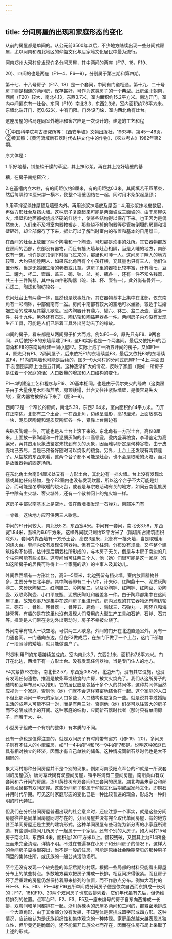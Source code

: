 ```yaml
---
---
---
```

title: 分间房屋的出现和家庭形态的变化
---



从前的房屋都是单间的。从公元前3500年以后，不少地方陆续出现一些分间式房屋，尤以河南和湖北地区的仰韶文化与屈家岭文化居民中最为流行。

河南郑州大河村曾发现许多分间房屋，其中两间的两座（F17、18，F19、

20）、四间的也是两座（F1—4、F6—9），分别属于第三期和第四期。

第十七、十八号房子（F17、18）是一个套间，中间有门道相通。第十九、二十号房子则是相连的两间房，保存甚好，可作为这类房子的一个典型。此房坐北朝南，西间（F20）较大，南北4.13，东西3.7米，室内面积约15.2平方米。南边开门，室内中间偏东有一灶台。东间（F19）南北3.3，东西2.3米，室内面积约7.6平方米。东墙北端开门，宽0.62米，中有门限。门外设门垛，室内西北角有灶台。

这座房屋的格局连同室外地坪和窖穴应是一次设计的。建造的工艺和程

①中国科学院考古研究所等：《西安半坡》文物出版社，1963年，第45—46页。②黄其煦：《黄河流域新石器时代衣耕文化中的作物》，《农业考古》1982年第2期。

序大体是：

1.平好地基，铺垫较干燥的草泥，其上抹砂浆，再在其上挖好墙壁的基

糟，在房子南挖窖穴；

2.在基槽内立木柱，有的间距仅约8厘米，有的间距达0.3米，其间填若干芦苇束，然后每隔约10厘米绑一横木，使整个墙壁固结在一起，同时用木条架起屋顶；

3.用草拌泥涂抹屋顶及墙壁内外，再用沙浆抹墙皮及屋面：4.用沙浆抹地皮数层，再做方形灶台及挡火墙。这种房子复原起来可能是两面坡或三面坡的。由于房屋失火，墙壁和地面都被烧成坚硬的红烧土，使某些结构得以保存下来。也正因为是偶然失火，人们来不及将室内器物搬走，那些烧不掉的陶器等尽管被倒塌的房顶和墙壁砸碎，却全部保存了下来，据此可以了解当时室内的布置和基本的日用器皿。

在西间的灶台上放置了两个陶鼎和一个陶壶，可知那是炊事的处所。其它器物都放在房间的西部，东部没有器物，而且有挡火墙与灶台相隔，当是入睡的地方，南部仅有一碗，也许是房顶倒下时砸飞过来的，那里也可睡一人。这间房子睡人的地方较窄，大约只能睡两人，如果东北角再有个小孩打横，充其量也只有三人，他们位置分散，当是无婚姻生活的老者或儿童。这房子里的器物比较丰富，计有鼎七、豆二、罐九、杯二、壶四、盖三、碗、钵、盆、瓮、瓶各一，还有一件不知名残器，共三十三件陶器，其中有四件彩陶器（碗、钵、杯、壶各一）。此外尚有骨笄一，石球二，陶球和陶纺轮各一。

东间灶台上有两鼎一钵，显然也是炊事处所。其它器物基本上集中在北部，仅东南角有一彩陶钵，中部偏南有一盆。房间中南部有较大的空地可以坐卧，较适于过婚姻生活的成年及其婴儿歇息。室内陶器计有鼎六、罐六、钵三、盆二及壶、瓮各一件，共十九件。另外还有石球、陶纺轮和陶插笄器各一件。两间房子内均没有发现生产工具，可能是人们已带着工具外出劳动去了的缘故。

四间的房子，看来都是从两间房子扩大而成。例如F6—9，原先只有F8、9两套间，以后依托F8的东墙续建了F6，这F6实际也是一个两套间。最后又依托F6的西南角和F8的东南角续建一间小屋F7。实际上成了一所五开间的房子。又如F1—4，原先只有F1、2两间屋子，后来依托F1的东墙续盖F3，最后又依托F3的东墙续盖F4，F1内的隔墙也可能是后续的，图3—9大河村的分间式房屋F1—4上.平面图下.剖面图实际上也是五开间。这种逐渐扩大的情况，反映了家庭（假如一所房子是住着一个家庭的话）人口数量的增加和人口结构的变化。

F1—4的建造工艺和程序与F19、20基本相同。也是由于偶尔失火的缘故（这类房子由于大量使用木料和芦苇，房顶矮塌，灶台又往往紧贴墙壁，是很容易失火的），室内器物被保存下来了（图3—9）。

西间F2是一个窄长的房间，南北5.39，东西2.64米，室内面积约14平方米。门开在正南边。北部有三个土台，一在西北角，边缘呈弧形，高18厘米。上面放砺石一块，泥质灰陶罐和泥质灰陶缸各一件，紧靠上台南边有

夹砂灰陶罐一件，可能也是从土台上滚下来的。东北角有一方形土台，高仅8厘米。上面放一彩陶罐和一件泥质灰陶的小口高领瓮，瓮内盛满粮食，李璠鉴定为高粱米，黄其煦用灰象法鉴定未找到有关的灰象，因而难以断定是何种谷物。由于皮壳均已去尽，当是已预备好随时可以烧饭的粮食。另外，土台上还发现有两颗莲子。从摆放的东西来看，这两个台子都不可能是灶台，也不会是取暖的火塘，而只是放置器物的固定场所。

在东北角土台南64厘米处又有一方形土台，其北边有一挡火墙。台上没有发现炊器或其他任何器物，整个F2室内也没有发现炊器，所以这个台子不大可能是灶台，而可能是冬季取暖的烧火台，或者是与宗教活动有关的地方，如同云南佤族房子中除有主火塘、客火塘外，还有一个敬神问卜的鬼火塘一样。

这房子中部以南基本上是空地，仅在西墙根发现一石弹丸，南部冲门有

一骨锥。这块地方应可供两三人歇息。

中间的F1开间较大，南北长5.2，东西宽4米。中间有一套间，南北长3.58，东西宽1.84米，面积约6.6平方米。这样外间就只剩约12平方米了（隔墙所占建筑面积除外）。套间内靠西墙有一方形土台，高仅3厘米，北部有一挡火墙，当是取暖用的烧火台。套间内没有发现任何器物。但有三个柱洞，分布没有规律，又与整个建筑结构不协调，估计是后期栽柱所形成的，与本房子无关，倒是与本房子南边的几个柱洞可能有些关联。这套间当可住两三个人，他（她）们很可能是这一家庭（假如这所房子的居民可称得上一个家庭的话）的主事人及其幼儿。

外间靠西墙有一方形灶台，高3—5厘米，北边残留有挡火墙。室内放置器物甚多，主要分布在北半部。其中陶器即有二十八件，计夹砂、红陶鼎十一、泥质灰陶鼎二、夹砂灰陶罐二、红陶罐三、彩陶罐二，以及彩陶钵、红陶钵、红陶豆、彩陶壶、双联彩陶壶、小口平底瓶、泥质灰陶缸和器盖各一件。由于陶鼎都集中在这间屋子里，故知炊事乃是集中在这间房子里进行的。房内发现的其它器物还有陶纺轮三、砺石一、骨锥、残骨器一、骨笄五、鹿角一、陶球三、石弹丸一、陶环八和海蚌壳等。有趣的是在这里也没有发现人们常用的大型生产工具如石铲、石斧、石刀等。推测是人们带在身边外出劳动时，房子不幸被火烧了。

外间南半有较大一块空地，可供两三人歇息。外间的门开在北边直通室外，另有一门通套间。一门通向东边，但在F3做成后，在东门下做了一个土台，这门下部加了一段薄薄的矮墙，就只能做窗户了。

F3是利用F1的东墙接续盖成的。室内南北3.7，东西2.1米，面积约7.8平方米。门开在北边，西墙下有一方形土台。没有发现任何器物，当是专门住人的地方。

F4又紧靠F3东部，南北长2.57，东西宽0.87米，北边开门。没有其它设施，也没有发现任何遗物。推测是放柴草或粮食的库房，被大火烧光了。我们从这所房子的结构和室年布局可以推知，它的居民应是包括十多个人的共同体，这种共同体当然应视为一个家庭，否则他（她）们就不会这样紧密地结合在一起。这个家庭的人口不但比那两间一单元的家庭人口多些，人口结构也应复杂一些。就是说其中过婚姻生活的成年人可能不只一对，而是有两三对。否则他（她）们尽可以往较大的房子而不必隔成很小的开间。这种家庭的结构，应同新石器时代者（那时只有单间房子，而若干大、中、

小型房子组成一个有机的整体）有本质的不同。

还有一点也是值得注意的，就是双间房子有时附带有窖穴（如F19、20），多间房子则有不住人的小型库房，如F1—4中的F4和F6—9中的F7都是。说明这种家庭已具有相对独立的经济，因而才有自己单独的储备。这种情况同新石器时代也是大不相同的。

象大河村那种分间房屋并不是个别的现象。例如河南荥阳点军台的F1就是一所双套间的房屋③。唐河寨茨岗有双套间房屋，镇平赵湾有三套间房屋，南阳黄山有双套间和六开间的房屋，浙川黄栋树有双套间和三套间的房屋，湖北均县朱家台和郧县青龙泉都有双间房屋。这些分间房子都属于仰韶文化后期或屈家岭文化，即铜石并用时代早期。可见这时家庭形态的变化已是一种比较普遍的现象，形成为一种鲜明的时代特征。

但我们在分析分间房屋普遍出现的社会意义时，还应注意一个事实，就是这些分间房屋往往是同单间房屋同时存在的，分间房屋并没有完全取代单间房屋，有的地方甚至单间房屋还是主要的建筑形式。这种单间房屋有些可能为新分离的小家庭所建造，有些则可能同几所房子一起属于一个家庭。还有个别的大房子。如大河村15号房子南北13，东西9.4米，面积达120平方米以上。惜较残破，又因其上为F14所叠压而未完全清理，详情不明。不过在普遍存在小房子和分间房子的情况下，这样大的单间房子显得很突出，当不是一般的住房，可能是原始社会晚期常见的那种男子同盟的集体住所，或氏族的一般公共活动场所。

至今还没有发现一个较完整的仰韶后期的村落。根据一些局部的材料只能看出房屋分布上的某些特点。多数地方喜欢把房子排成一长排，相互间挤得很紧。而且房子坏了后重建的房屋仍然保持着原来排列的位置，而不作散点分布。例如大河村的F6—9、F5、Fl0、F1—4和F16五所单间或分间房子便是依次自西而东排成一长列的；F17、18和F19、20两个双间房子也东西排列着，它们年代虽有先后，但仍维持排列的位置。点军台F1、F2、F3、F5及一座未编号的房子自东向西排成一长排，双套间和单间都排在一起。浙川黄楝树的房屋多两间和三间的，都紧密地排成一个大直角形，由于其余部分没有发掘，不知整体是否排成凹字形或四方形。这种情况，应该被认为是氏族组织性和集体观念的一种体现。家庭虽然越来越表现其独立性，但毕竟还是脆弱的，还不能离开氏族公社而存在，因而在住房布局上采取了上述的形式。